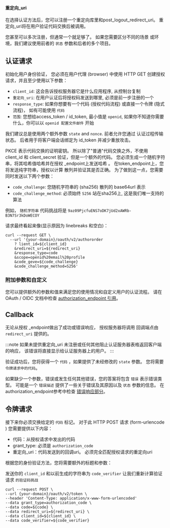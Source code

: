 #### 重定向_uri

在选择认证方法后，您可以注册一个重定向库里和post_logout_redirect_uri。 重定向_uri将在用户验证代码交换后被调用。

您甚至可以多次注册，但通常一个就足够了。 如果您需要区分不同的场景 或环境，我们建议使用前者的 `状态` 参数和后者的多个项目。

## 认证请求

初始化用户身份验证， 您必须在用户代理 (browser) 中使用 HTTP GET 创建授权请求，并且至少使用以下参数：

- `client_id`: 这会告诉授权服务器它是什么应用程序, 从控制台复制
- `重定向_uri`: 在用户认证后将授权码发送到哪里, 必须是前一步注册的一个
- `response_type`: 如果你想要有一个代码 (授权代码流程) 或直接一个令牌 (隐式流程)， 如有可能使用 `代码`
- `范围`: 您想给access_token / id_token, 最小值是 `openid`, 如果你不知道你需要什么，你可以以 `openid 配置文件邮件` 开始

我们建议总是使用两个额外参数 `state` and `nonce`. 前者允许您通过 认证过程传输状态。 后者用于将客户端会话绑定为 id_token 并减少重放攻击。

PKCE 表示代码交换的证明密钥。 所以除了"普通"代码交换之外，不使用 client_id 和 client_secret 验证，但是一个额外的代码。 您必须生成一个随机字符串，将其哈希值哈希并在授权 _endpoint上发送哈希 。 在token_endpoint上，您将发送纯字符串，授权以计算 散列并验证其是否正确。 为了做到这一点，您需要同时发送以下两个参数：

- `code_challenge`: 您随机字符串的 (sha256) 散列的 base64url 表示
- `code_challenge_method`: 必须始终 `S256` 站在sha256上, 这是我们唯一支持的算法

例如， `随机字符串` 代码挑战将是 `9az09PjcfuENS7oDK7jUd2xAWRb-B3N7Sr3kDoWECOY`

请求最终看起来像(显示原因为 linebreaks 和空白)：

```curl
curl --request GET \
  --url '{your-domain}/oauth/v2/authororder
    ? lient_id=${client_id}
    &redirect_uri=${redirect_uri}
    &response_type=code
    &scope=openid%20email%20profile
    &code_geve=${code_challenge}
    &code_challenge_method=S256'
```

### 附加参数和自定义

您可以提供额外的参数和值来满足您的使用情况和自定义用户的认证流程。 请在 OAuth / OIDC 文档中检查 [authorization_endpoint 引用](/docs/apis/openidoauth/endpoints#authorization_endpoint)。

## Callback

无论从授权 _endpoint做出了成功或错误响应， 授权服务器将调用 回调端点由 `redirect_uri` 提供的。

:::note
如果未提供重定向_uri 未注册或任何其他阻止认证服务器表格返回客户端的响应， 该错误将直接显示给认证服务器上的用户。
:::

验证成功后，您将获得一个 `代码` ，如果提供了未经修改的 `state` 参数。 您将需要 `令牌请求中的代码`。

如果缺少一个参数，错误或发生任何其他错误，您的答案将包含 `错误` 表示错误类型。 可能是一个 `错误描述` 提供了一些关于错误及其原因以及 `状态` 参数的信息。 在authorization_endpoint参考中检查 [错误响应部分](/docs/apis/openidoauth/endpoints#error-response)。

## 令牌请求

接下来你必须交换给定的 `代码` 标记。 对于此 HTTP POST 请求 (form-urlencode ) 您需要提供以下内容：

- 代码：从授权请求中发出的代码
- grant_type: 必须是 `authorization_code`
- 重定向_uri：代码发送到的回调uri。 必须完全匹配授权请求的重定向uri

根据您的身份验证方法，您将需要额外的标题和参数：

发送你的 `client_id` 和以前生成的字符串为 `code_verifier` 让我们重新计算验证请求 `的验证码挑战`

```curl
curl --request POST \
--url {your-domain}/oauth/v2/token \
--header 'Content-Type: application/x-www-form-urlencoded'
--data grant_type=authorization_code \
--data code=${code} \
--data redirect_uri=${redirect_uri} \
--data client_id=${client_id} \
--data code_verifier=${code_verifier}
```
